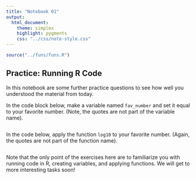 ```yaml
---
title: "Notebook 01"
output:
  html_document:
    theme: simplex
    highlight: pygments
    css: "../css/note-style.css"
---
```


```r
source("../funs/funs.R")
```

## Practice: Running R Code

In this notebook are some further practice questions to see how well you
understood the material from today.

In the code block below, make a variable named `fav_number` and set it
equal to your favorite number. (Note, the quotes are not part of the
variable name).

```r

```

In the code below, apply the function `log10` to your favorite
number. (Again, the quotes are not part of the function name).

```r

```

Note that the only point of the exercises here are to familiarize
you with running code in R, creating variables, and applying functions.
We will get to more interesting tasks soon!

